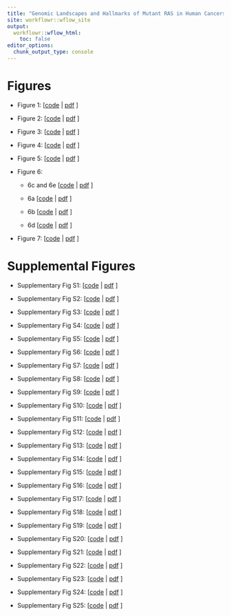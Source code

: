 ```yaml
---
title: "Genomic Landscapes and Hallmarks of Mutant RAS in Human Cancers"
site: workflowr::wflow_site
output:
  workflowr::wflow_html:
    toc: false
editor_options:
  chunk_output_type: console
---
```



# Figures

- Figure 1: [[code](../analysis/fig1.Rmd) | [pdf](figure/fig1.Rmd/fig1-1.pdf) ]

- Figure 2: [[code](../analysis/fig2.Rmd) | [pdf](figure/fig2.Rmd/fig2-1.pdf) ]

- Figure 3: [[code](../analysis/fig3.Rmd) | [pdf](figure/fig3.Rmd/fig3-1.pdf) ]

- Figure 4: [[code](../analysis/fig4.Rmd) | [pdf](figure/fig4.Rmd/fig4-1.pdf) ]

- Figure 5: [[code](../analysis/fig5.Rmd) | [pdf](figure/fig5.Rmd/fig5-1.pdf) ]

- Figure 6:
    - 6c and 6e [[code](../analysis/fig6.Rmd) | [pdf](figure/fig6.Rmd/fig6ce-1.pdf) ]

    - 6a  [[code](../analysis/fig6.Rmd) | [pdf](figure/fig6.Rmd/fig6abd-1.pdf) ]
    - 6b  [[code](../analysis/fig6.Rmd) | [pdf](figure/fig6.Rmd/fig6abd-2.pdf) ]

    - 6d  [[code](../analysis/fig6.Rmd) | [pdf](figure/fig6.Rmd/fig6abd-3.pdf) ]

- Figure 7: [[code](../analysis/fig7.Rmd) | [pdf](figure/fig7.Rmd/fig7-1.pdf) ]


# Supplemental Figures

- Supplementary Fig S1: [[code](../analysis/fig_s1.Rmd) | [pdf](figure/fig_s1.Rmd/fig_s1-1.pdf) ]

- Supplementary Fig S2: [[code](../analysis/fig_s2.Rmd) | [pdf](figure/fig_s2.Rmd/fig_s2-1.pdf) ]

- Supplementary Fig S3: [[code](../analysis/fig_s3.Rmd) | [pdf](figure/fig_s3.Rmd/fig_s3-1.pdf) ]

- Supplementary Fig S4: [[code](../analysis/fig_s4.Rmd) | [pdf](figure/fig_s4.Rmd/fig_s4-1.pdf) ]

- Supplementary Fig S5: [[code](../analysis/fig_s5.Rmd) | [pdf](figure/fig_s5.Rmd/fig_s5-1.pdf) ]

- Supplementary Fig S6: [[code](../analysis/fig_s6.Rmd) | [pdf](figure/fig_s6.Rmd/fig_s6-1.pdf) ]

- Supplementary Fig S7: [[code](../analysis/fig_s7.Rmd) | [pdf](figure/fig_s7.Rmd/fig_s7-1.pdf) ]

- Supplementary Fig S8: [[code](../analysis/fig_s8.Rmd) | [pdf](figure/fig_s8.Rmd/fig_s8-1.pdf) ]

- Supplementary Fig S9: [[code](../analysis/fig_s9.Rmd) | [pdf](figure/fig_s9.Rmd/fig_s9-1.pdf) ]

- Supplementary Fig S10: [[code](../analysis/fig_s10.Rmd) | [pdf](figure/fig_s10.Rmd/fig_s10-1.pdf) ]

- Supplementary Fig S11: [[code](../analysis/fig_s11.Rmd) | [pdf](figure/fig_s11.Rmd/fig_s11-1.pdf) ]

- Supplementary Fig S12: [[code](../analysis/fig_s12.Rmd) | [pdf](figure/fig_s12.Rmd/fig_s12-1.pdf) ]

- Supplementary Fig S13: [[code](../analysis/fig_s13.Rmd) | [pdf](figure/fig_s13.Rmd/fig_s13-1.pdf) ]

- Supplementary Fig S14: [[code](../analysis/fig_s14.Rmd) | [pdf](figure/fig_s14.Rmd/fig_s14-1.pdf) ]

- Supplementary Fig S15: [[code](../analysis/fig_s15.Rmd) | [pdf](figure/fig_s15.Rmd/fig_s15-1.pdf) ]

- Supplementary Fig S16: [[code](../analysis/fig_s16.Rmd) | [pdf](figure/fig_s16.Rmd/fig_s16-1.pdf) ]

- Supplementary Fig S17: [[code](../analysis/fig_s17.Rmd) | [pdf](figure/fig_s17.Rmd/fig_s17-1.pdf) ]

- Supplementary Fig S18: [[code](../analysis/fig_s18.Rmd) | [pdf](figure/fig_s18.Rmd/fig_s18-1.pdf) ]

- Supplementary Fig S19: [[code](../analysis/fig_s19.Rmd) | [pdf](figure/fig_s19.Rmd/fig_s19-1.pdf) ]

- Supplementary Fig S20: [[code](../analysis/fig_s20.Rmd) | [pdf](figure/fig_s20.Rmd/fig_s20-1.pdf) ]

- Supplementary Fig S21: [[code](../analysis/fig_s21.Rmd) | [pdf](figure/fig_s21.Rmd/fig_s21-1.pdf) ]

- Supplementary Fig S22: [[code](../analysis/fig_s22.Rmd) | [pdf](figure/fig_s22.Rmd/fig_s22-1.pdf) ]

- Supplementary Fig S23: [[code](../analysis/fig_s23.Rmd) | [pdf](figure/fig_s23.Rmd/fig_s23-1.pdf) ]

- Supplementary Fig S24: [[code](../analysis/fig_s24.Rmd) | [pdf](figure/fig_s24.Rmd/fig_s24-1.pdf) ]

- Supplementary Fig S25: [[code](../analysis/fig_s25.Rmd) | [pdf](figure/fig_s25.Rmd/fig_s25-1.pdf) ]
